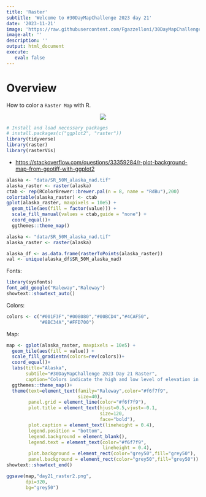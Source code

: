 ```yaml
---
title: 'Raster'
subtitle: 'Welcome to #30DayMapChallenge 2023 day 21'
date: '2023-11-21'
image: 'https://raw.githubusercontent.com/Fgazzelloni/30DayMapChallenge/master/2023/day21_raster/day21_raster.png'
image-alt: ''
description: ''
output: html_document
execute: 
   eval: false
---
```


# Overview

How to color a `Raster Map` with R.


<center>
![](https://raw.githubusercontent.com/Fgazzelloni/30DayMapChallenge/master/2023/day21_raster/day21_raster.png)</center>
```r
# Install and load necessary packages
# install.packages(c("ggplot2", "raster"))
library(tidyverse)
library(raster)
library(rasterVis)
```


- <https://stackoverflow.com/questions/33359284/r-plot-background-map-from-geotiff-with-ggplot2>

```r
alaska <- "data/SR_50M_alaska_nad.tif"
alaska_raster <- raster(alaska)
ctab <- rep(RColorBrewer::brewer.pal(n = 8, name = "RdBu"),200)
colortable(alaska_raster) <- ctab
gplot(alaska_raster, maxpixels = 10e5) +
  geom_tile(aes(fill = factor(value))) +
  scale_fill_manual(values = ctab,guide = "none") +
  coord_equal()+
  ggthemes::theme_map()
```


```r
alaska <- "data/SR_50M_alaska_nad.tif"
alaska_raster <- raster(alaska)
```


```r
alaska_df <- as.data.frame(rasterToPoints(alaska_raster))
val <- unique(alaska_df$SR_50M_alaska_nad)
```

Fonts:
```r
library(sysfonts)
font_add_google("Raleway","Raleway")
showtext::showtext_auto()
```

Colors:
```r
colors <- c("#001F3F","#008080","#00BCD4","#4CAF50",
            "#8BC34A","#FFD700")
```

Map: 
```r
map <- gplot(alaska_raster, maxpixels = 10e5) +
  geom_tile(aes(fill = value)) +
  scale_fill_gradientn(colors=rev(colors))+
  coord_equal()+
  labs(title="Alaska",
       subtile="#30DayMapChallenge 2023 Day 21 Raster",
       caption="Colors indicate the high and low level of elevation in Alaska\nDataSource: QGis Raster Sample Data | Map: @fgazzelloni",fill="Elevation")+
  ggthemes::theme_map()+
  theme(text=element_text(family="Raleway",color="#f6f7f9",
                          size=40),
        panel.grid = element_line(color="#f6f7f9"),
        plot.title = element_text(hjust=0.5,vjust=-0.1,
                                  size=120,
                                  face="bold"),
        plot.caption = element_text(lineheight = 0.4),
        legend.position = "bottom",
        legend.background = element_blank(),
        legend.text = element_text(color="#f6f7f9",
                                   lineheight = 0.4),
        plot.background = element_rect(color="grey50",fill="grey50"),
        panel.background = element_rect(color="grey50",fill="grey50"))
showtext::showtext_end()
```


```r
ggsave(map,"day21_raster2.png",
       dpi=320,
       bg="grey50")
```







